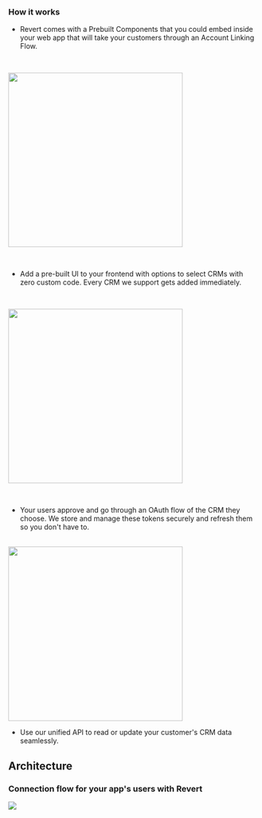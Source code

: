 ### How it works

-   Revert comes with a Prebuilt Components that you could embed inside your web app that will take your customers through an Account Linking Flow.

<br />

<img
    src="https://res.cloudinary.com/dfcnic8wq/image/upload/v1690805518/Revert/Docs/choose-crm_2_ate66p.png"
    width="350px"
/>

<br />

-   Add a pre-built UI to your frontend with options to select CRMs with zero custom code. Every CRM we support gets
    added immediately.

<br />

<img
    src="https://res.cloudinary.com/dfcnic8wq/image/upload/v1690805518/Revert/Docs/connect-revert_1_xq6m2n.png"
    width="350px"
/>

<br />

-   Your users approve and go through an OAuth flow of the CRM they choose. We store and manage these tokens securely and refresh them so you don't have to.

<br />

<img src="https://res.cloudinary.com/dfcnic8wq/image/upload/v1690805519/Revert/Docs/connect-api.png" width="350px" />

<br />

-   Use our unified API to read or update your customer's CRM data seamlessly.

## Architecture

### Connection flow for your app's users with Revert

<img src="../../../../public/connection_flow.png" />
